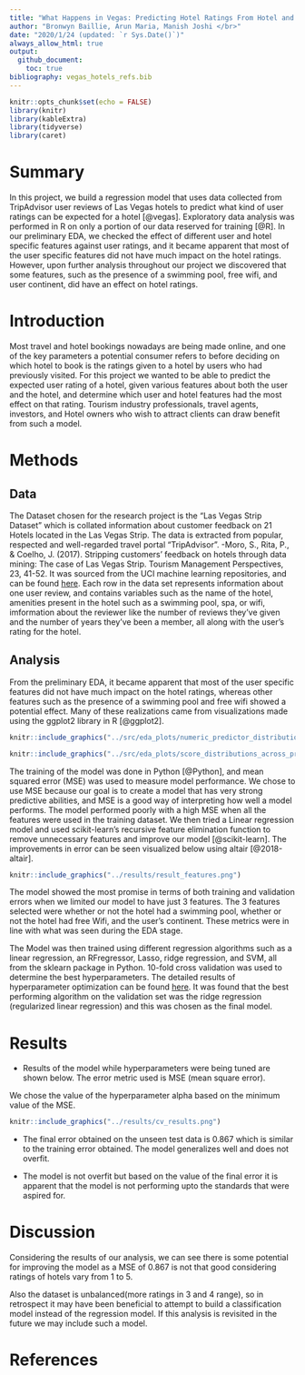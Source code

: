 ```yaml
---
title: "What Happens in Vegas: Predicting Hotel Ratings From Hotel and User Data"
author: "Bronwyn Baillie, Arun Maria, Manish Joshi </br>"
date: "2020/1/24 (updated: `r Sys.Date()`)"
always_allow_html: true
output: 
  github_document:
    toc: true
bibliography: vegas_hotels_refs.bib 
---
```


```r
knitr::opts_chunk$set(echo = FALSE)
library(knitr)
library(kableExtra)
library(tidyverse)
library(caret)
```


# Summary

In this project, we build a regression model that uses data collected from TripAdvisor user reviews of Las Vegas hotels to predict what kind of user ratings can be expected for a hotel [@vegas].  Exploratory data analysis was performed in R on only a portion of our data reserved for training [@R]. In our preliminary EDA, we checked the effect of different user and hotel specific features against user ratings, and it became apparent that most of the user specific features did not have much impact on the hotel ratings. However, upon further analysis throughout our project we discovered that some features, such as the presence of a swimming pool, free wifi, and user continent, did have an effect on hotel ratings.


# Introduction

Most travel and hotel bookings nowadays are being made online, and one of the key parameters a potential consumer refers to before deciding on which hotel to book is the ratings given to a hotel by users who had previously visited. For this project we wanted to be able to predict the expected user rating of a hotel, given various features about both the user and the hotel, and determine which user and hotel features had the most effect on that rating. Tourism industry professionals, travel agents, investors, and Hotel owners who wish to attract clients can draw benefit from such a model. 

# Methods

## Data

The Dataset chosen for the research project is the “Las Vegas Strip Dataset” which is collated information about customer feedback on 21 Hotels located in the Las Vegas Strip. The data is extracted from popular, respected and well-regarded travel portal “TripAdvisor”. 
-Moro, S., Rita, P., & Coelho, J. (2017). Stripping customers' feedback on hotels through data mining: The case of Las Vegas Strip. Tourism Management Perspectives, 23, 41-52. 
It was sourced from the UCI machine learning repositories, and can be found [here](https://archive.ics.uci.edu/ml/datasets/Las+Vegas+Strip). Each row in the data set represents information about one user review, and contains variables such as the name of the hotel, amenities present in the hotel such as a swimming pool, spa, or wifi, imformation about the reviewer like the number of reviews they've given and the number of years they've been a member, all along with the user's rating for the hotel.


## Analysis

From the preliminary EDA, it became apparent that most of the user specific features did not have much impact on the hotel ratings, whereas other features such as the presence of a swimming pool and free wifi showed a potential effect. Many of these realizations came from visualizations made using the ggplot2 library in R [@ggplot2]. 

```r
knitr::include_graphics("../src/eda_plots/numeric_predictor_distributions_across_scores.png")

```
```r
knitr::include_graphics("../src/eda_plots/score_distributions_across_predictors.png")

```


The training of the model was done in Python [@Python], and mean squared error (MSE) was used to measure model performance. We chose to use MSE because our goal is to create a model that has very strong predictive abilities, and MSE is a good way of interpreting how well a model performs. The model performed poorly with a high MSE when all the features were used in the training dataset. We then tried a Linear regression model and used scikit-learn's recursive feature elimination function to remove unnecessary features and improve our model [@scikit-learn]. The improvements in error can be seen visualized below using altair [@2018-altair].

```r
knitr::include_graphics("../results/result_features.png")

```


The model showed the most promise in terms of both training and validation errors when we limited our model to have just 3 features. The 3 features selected were whether or not the hotel had a swimming pool, whether or not the hotel had free Wifi, and the user's continent. These metrics were in line with what was seen during the EDA stage.



The Model was then trained using different regression algorithms such as a linear regression, an RFregressor, Lasso, ridge regression, and SVM, all from the sklearn package in Python. 10-fold cross validation was used to determine the best hyperparameters. The detailed results of hyperparameter optimization can be found [here](../results/hyperparamter_results.csv). It was found that the best performing algorithm on the validation set was the ridge regression (regularized linear regression) and this was chosen as the final model.


# Results

- Results of the model while hyperparameters were being tuned are shown below. The error metric used is MSE (mean square error).

We chose the value of the hyperparameter alpha based on the minimum value of the MSE.



```r
knitr::include_graphics("../results/cv_results.png")
```

- The final error obtained on the unseen test data is 0.867 which is similar to the training error obtained. The model generalizes well and does not overfit. 

- The model is not overfit but based on the value of the final error it is apparent that the model is not performing upto the standards that were aspired for.

# Discussion

Considering the results of our analysis, we can see there is some potential for improving the model as a MSE of 0.867 is not that good considering ratings of hotels vary from 1 to 5.

Also the dataset is unbalanced(more ratings in 3 and 4 range), so in retrospect it may have been  beneficial to attempt to build a classification  model instead of the regression model. If this analysis is revisited in the future we may include such a model.


# References